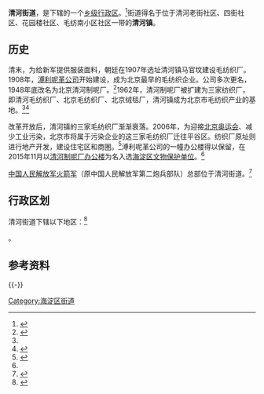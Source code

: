 {{中国乡级行政区
|景观照片文件名 = CR Dreamport Beijing (20201126161629).jpg
|景观照片描述 = 位于毛纺厂原址一带的北京华润五彩城（现称“清河万象汇”）
|汉语拼音 = 
|其他语言 = 
|其他语言名称 = 
|旧称 = 
|地名出处 = 
|位置图文件名 = 
|位置图描述 = 
|自定义图片= 
|建置时间 = 
|政府驻地 = 
|毗邻 = 
|总面积 = 
|总人口 = 
|总人口年份 = 
|常住人口 = 147395人<ref>{{cite web|url=http://zyk.bjhd.gov.cn/jbdt/auto4514_51808/auto4514_54025/auto4514/auto4514_54045/auto4514/202106/P020210607318472808814.pdf|title=北京市海淀区第七次全国人口普查公报|publisher=北京市海淀区统计局|date=2021-06-07|accessdate=2021-06-18|archive-date=2021-10-24|archive-url=https://web.archive.org/web/20211024041538/http://zyk.bjhd.gov.cn/jbdt/auto4514_51808/auto4514_54025/auto4514/auto4514_54045/auto4514/202106/P020210607318472808814.pdf|dead-url=no}}</ref>
|常住人口年份 = 2020
|人口密度 = 
|GDP = 
|GDP年份 = 
|邮政编码 = 
|电话区号 = 10
|官方网站 = 
|网站名称 = 
|11/01/08/017/000}}

'''清河街道'''，是{{PRC admin/fullname|11/01/08/017/000|3}}下辖的一个[[乡级行政区|乡级行政区]]。<ref>{{PRC admin/ref sgc|{{PRC admin/parent|11/01/08/017/000}}}}</ref>街道得名于位于清河老街社区、四街社区、花园楼社区、毛纺南小区社区一带的'''清河镇'''。

== 历史 ==
清末，为给新军提供服装面料，朝廷在1907年选址清河镇马官坟建设毛纺织厂。1908年，[[溥利呢革公司|溥利呢革公司]]开始建设，成为北京最早的毛纺织企业。公司多次更名，1948年底改名为北京清河制呢厂。<ref name="xinhuanet">{{Cite news |url=http://www.xinhuanet.com/book/2017-11/04/c_129730731.htm |title=清河故事：一座小楼 一段记忆 |date=2017-11-04 |work=北京晚报 |via=新华网 |accessdate=2020-05-12 |archive-date=2021-12-23 |archive-url=https://web.archive.org/web/20211223050736/http://www.xinhuanet.com/book/2017-11/04/c_129730731.htm |dead-url=no }}</ref>1962年，清河制呢厂被扩建为三家纺织厂，即清河毛纺织厂、北京毛纺织厂、北京绒毯厂，清河镇成为北京市毛纺织产业的基地。<ref name="xinhuanet" /><ref name="qhsymf">{{Cite web |title=历史沿革 |url=http://www.qhsymf.com/history.aspx?cateid=9 |accessdate=2020-05-12 |publisher=北京清河三羊毛纺织集团有限公司 |archive-date=2019-05-16 |archive-url=https://web.archive.org/web/20190516065834/http://www.qhsymf.com/history.aspx?cateid=9 |dead-url=no }}</ref>

改革开放后，清河镇的三家毛纺织厂渐渐衰落。2006年，为迎接[[2008年夏季奥林匹克运动会|北京奥运会]]、减少工业污染，北京市将属于污染企业的这三家毛纺织厂迁往平谷区。纺织厂原址则进行地产开发，建设住宅区和商圈。<ref>{{Cite news |url=https://www.takefoto.cn/viewnews-1058111.html |title=回忆北京百年清河毛纺三厂 曾经的辉煌仍让老职工们怀念不已 |date=2017-02-08 |work=北晚新视觉 |accessdate=2020-05-12 |archive-date=2021-12-23 |archive-url=https://web.archive.org/web/20211223042238/https://www.takefoto.cn/viewnews-1058111.html |dead-url=no }}</ref>溥利呢革公司的一幢办公楼得以保留，在2015年11月以[[清河制呢厂办公楼|清河制呢厂办公楼]]为名入选[[海淀区文物保护单位|海淀区文物保护单位]]。<ref name="xinhuanet" />

[[中国人民解放军火箭军|中国人民解放军火箭军]]（原中国人民解放军第二炮兵部队）总部位于清河街道。<ref>{{Cite news |url=http://news.sina.com.cn/c/2009-01-22/101417096634.shtml |title=二炮可突破美国反导系统 |via=新浪网 |date=2009-01-22 |work=国际先驱导报 |accessdate=2020-05-12 |archive-date=2021-12-23 |archive-url=https://web.archive.org/web/20211223042306/http://news.sina.com.cn/c/2009-01-22/101417096634.shtml |dead-url=no }}</ref>

== 行政区划 ==
清河街道下辖以下地区：<ref>{{PRC admin/ref sgc|11/01/08/017/000}}</ref>

{{PRC admin/children|11/01/08/017/000}}。

== 参考资料 ==
{{Reflist}}

{{-}}
{{北京市海淀区行政区划}}

[[Category:海淀区街道|Category:海淀区街道]]